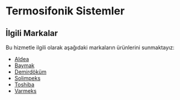 # Termosifonik Sistemler

## İlgili Markalar

Bu hizmetle ilgili olarak aşağıdaki markaların ürünlerini sunmaktayız:

*   [Aldea](/markalar/aldea)
*   [Baymak](/markalar/baymak)
*   [Demirdöküm](/markalar/demirdokum)
*   [Solimpeks](/markalar/solimpeks)
*   [Toshiba](/markalar/toshiba)
*   [Varmeks](/markalar/varmeks)